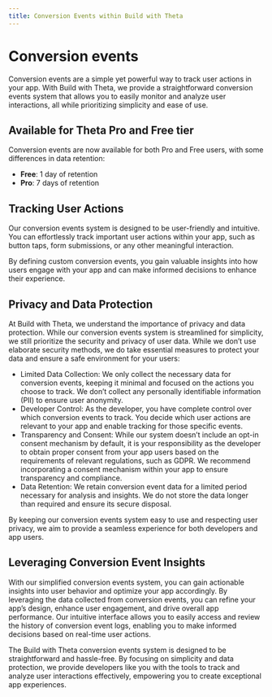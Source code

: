```yaml
---
title: Conversion Events within Build with Theta
---
```


# Conversion events

Conversion events are a simple yet powerful way to track user actions in your app. 
With Build with Theta, we provide a straightforward conversion events system 
that allows you to easily monitor and analyze user interactions, 
all while prioritizing simplicity and ease of use.

## Available for Theta Pro and Free tier

Conversion events are now available for both Pro and Free users, with some differences in data retention:
- **Free**: 1 day of retention
- **Pro**: 7 days of retention

## Tracking User Actions

Our conversion events system is designed to be user-friendly and intuitive. 
You can effortlessly track important user actions within your app, such as button taps, 
form submissions, or any other meaningful interaction. 

By defining custom conversion events, you gain valuable insights into how users engage 
with your app and can make informed decisions to enhance their experience.

## Privacy and Data Protection

At Build with Theta, we understand the importance of privacy and data protection. While our conversion events system is streamlined for simplicity, we still prioritize the security and privacy of user data. While we don’t use elaborate security methods, we do take essential measures to protect your data and ensure a safe environment for your users:

-	Limited Data Collection: We only collect the necessary data for conversion events, keeping it minimal and focused on the actions you choose to track. We don’t collect any personally identifiable information (PII) to ensure user anonymity.
-	Developer Control: As the developer, you have complete control over which conversion events to track. You decide which user actions are relevant to your app and enable tracking for those specific events.
-	Transparency and Consent: While our system doesn’t include an opt-in consent mechanism by default, it is your responsibility as the developer to obtain proper consent from your app users based on the requirements of relevant regulations, such as GDPR. We recommend incorporating a consent mechanism within your app to ensure transparency and compliance.
-	Data Retention: We retain conversion event data for a limited period necessary for analysis and insights. We do not store the data longer than required and ensure its secure disposal.

By keeping our conversion events system easy to use and respecting user privacy, we aim to provide a seamless experience for both developers and app users.

## Leveraging Conversion Event Insights

With our simplified conversion events system, you can gain actionable insights into user behavior and optimize your app accordingly. By leveraging the data collected from conversion events, you can refine your app’s design, enhance user engagement, and drive overall app performance. Our intuitive interface allows you to easily access and review the history of conversion event logs, enabling you to make informed decisions based on real-time user actions.

The Build with Theta conversion events system is designed to be straightforward and hassle-free. By focusing on simplicity and data protection, we provide developers like you with the tools to track and analyze user interactions effectively, empowering you to create exceptional app experiences.

